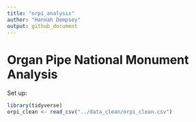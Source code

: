 ```yaml
---
title: "orpi_analysis"
author: "Hannah Dempsey"
output: github_document
---
```


# Organ Pipe National Monument Analysis

Set up:

```r
library(tidyverse)
orpi_clean <- read_csv("../data_clean/orpi_clean.csv")
```
